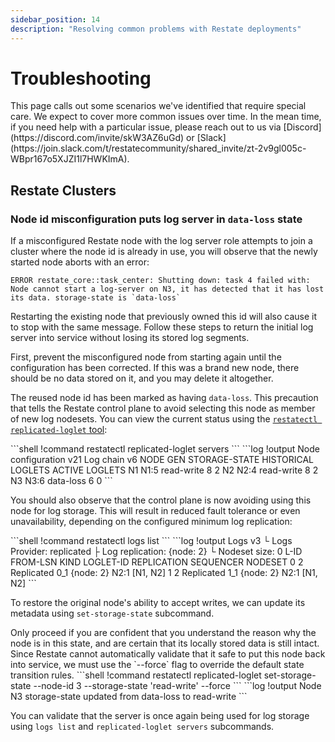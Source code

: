 ```yaml
---
sidebar_position: 14
description: "Resolving common problems with Restate deployments"
---
```



# Troubleshooting

<Admonition type="note" title="Work in progress">
    This page calls out some scenarios we've identified that require special care. We expect to cover more common issues over time. In the mean time, if you need help with a particular issue, please reach out to us via [Discord](https://discord.com/invite/skW3AZ6uGd) or [Slack](https://join.slack.com/t/restatecommunity/shared_invite/zt-2v9gl005c-WBpr167o5XJZI1l7HWKImA).
</Admonition>

## Restate Clusters

### Node id misconfiguration puts log server in `data-loss` state

If a misconfigured Restate node with the log server role attempts to join a cluster where the node id is already in use, you will observe that the newly started node aborts with an error:

```log
ERROR restate_core::task_center: Shutting down: task 4 failed with: Node cannot start a log-server on N3, it has detected that it has lost its data. storage-state is `data-loss`
```

Restarting the existing node that previously owned this id will also cause it to stop with the same message. Follow these steps to return the initial log server into service without losing its stored log segments.

First, prevent the misconfigured node from starting again until the configuration has been corrected. If this was a brand new node, there should be no data stored on it, and you may delete it altogether.

The reused node id has been marked as having `data-loss`. This precaution that tells the Restate control plane to avoid selecting this node as member of new log nodesets. You can view the current status using the [`restatectl replicated-loglet` tool](/references/restatectl#replicated-loglet):

<Terminal>
```shell !command
restatectl replicated-loglet servers
```
```log !output
Node configuration v21
Log chain v6
 NODE  GEN   STORAGE-STATE  HISTORICAL LOGLETS  ACTIVE LOGLETS
 N1    N1:5  read-write     8                   2
 N2    N2:4  read-write     8                   2
 N3    N3:6  data-loss      6                   0
```
</Terminal>

You should also observe that the control plane is now avoiding using this node for log storage. This will result in reduced fault tolerance or even unavailability, depending on the configured minimum log replication:

<Terminal>
```shell !command
restatectl logs list
```
```log !output
Logs v3
└ Logs Provider: replicated
 ├ Log replication: {node: 2}
 └ Nodeset size: 0
 L-ID  FROM-LSN  KIND        LOGLET-ID  REPLICATION  SEQUENCER  NODESET
 0     2         Replicated  0_1        {node: 2}    N2:1       [N1, N2]
 1     2         Replicated  1_1        {node: 2}    N2:1       [N1, N2]
```
</Terminal>

To restore the original node's ability to accept writes, we can update its metadata using `set-storage-state` subcommand.

<Admonition type="caution" title="Dangerous operation">
    Only proceed if you are confident that you understand the reason why the node is in this state, and are certain that its locally stored data is still intact. Since Restate cannot automatically validate that it safe to put this node back into service, we must use the `--force` flag to override the default state transition rules.
</Admonition>

<Terminal>
```shell !command
restatectl replicated-loglet set-storage-state --node-id 3 --storage-state 'read-write' --force
```
```log !output
Node N3 storage-state updated from data-loss to read-write
```
</Terminal>

You can validate that the server is once again being used for log storage using `logs list` and `replicated-loglet servers` subcommands.
